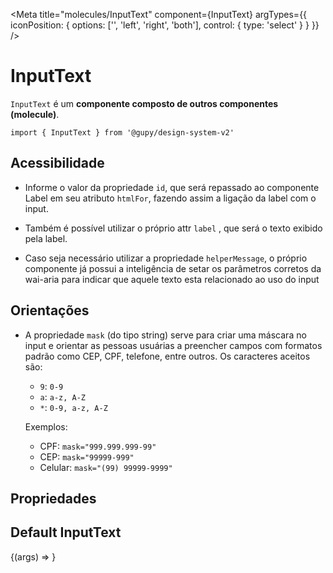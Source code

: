 
<Meta
  title="molecules/InputText"
  component={InputText}
  argTypes={{
    iconPosition: {
      options: ['', 'left', 'right', 'both'],
      control: { type: 'select' }
    }
  }}
/>

# InputText

`InputText` é um **componente composto de outros componentes (molecule)**.

`import { InputText } from '@gupy/design-system-v2'`

## Acessibilidade

- Informe o valor da propriedade `id`, que será repassado ao componente Label em seu atributo `htmlFor`,
  fazendo assim a ligação da label com o input.

- Também é possível utilizar o próprio attr `label` , que será o texto exibido pela label.

- Caso seja necessário utilizar a propriedade `helperMessage`, o próprio componente já possui a inteligência
  de setar os parâmetros corretos da wai-aria para indicar que aquele texto esta relacionado ao uso do input

## Orientações

- A propriedade `mask` (do tipo string) serve para criar uma máscara no input e orientar as pessoas usuárias
  a preencher campos com formatos padrão como CEP, CPF, telefone, entre outros. Os caracteres aceitos são:
  - `9`: `0-9`
  - `a`: `a-z, A-Z`
  - `*`: `0-9, a-z, A-Z`

  Exemplos:
  - CPF: `mask="999.999.999-99"`
  - CEP: `mask="99999-999"`
  - Celular: `mask="(99) 99999-9999"`

## Propriedades

<ArgsTable of={InputText} />

## Default InputText

<Canvas>
  <Story
    name="InputText"
    args={{
      id: 'input-text',
      label: 'My input label here',
      InputText: 'My InputText',
      placeholder: 'My placeholder here',
      disabled: false,
      hasError: false,
      helperMessage: '',
      iconPosition: 'right',
      icons: [sampleIcon],
      mask: ''
    }}
  >
    {(args) => <InputText {...args} />}
  </Story>
</Canvas>
